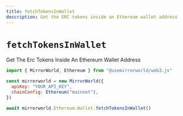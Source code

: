 ```yaml
---
title: fetchTokensInWallet
description: Get the ERC tokens inside an Ethereum wallet address
---
```


# `fetchTokensInWallet`

Get The Erc Tokens Inside An Ethereum Wallet Address

```js
import { MirrorWorld, Ethereum } from "@usemirrorworld/web3.js"

const mirrorworld = new MirrorWorld({
  apiKey: "YOUR_API_KEY",
  chainConfig: Ethereum("mainnet"),
})

await mirrorworld.Ethereum.Wallet.fetchTokensInWallet()
```
